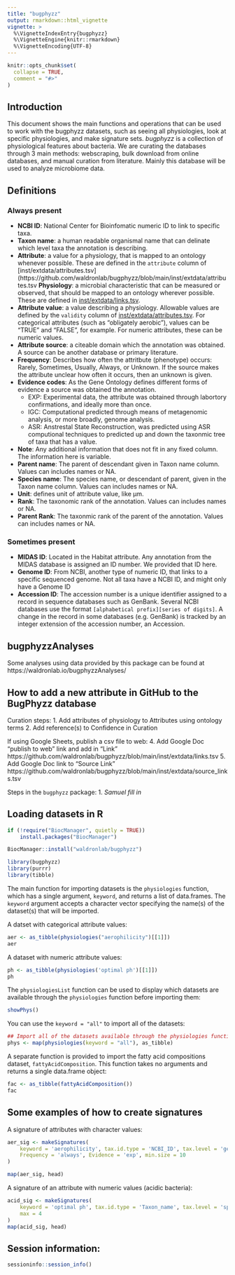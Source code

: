 ```yaml
---
title: "bugphyzz"
output: rmarkdown::html_vignette
vignette: >
  %\VignetteIndexEntry{bugphyzz}
  %\VignetteEngine{knitr::rmarkdown}
  %\VignetteEncoding{UTF-8}
---
```


```r
knitr::opts_chunk$set(
  collapse = TRUE,
  comment = "#>"
)
```


## Introduction

This document shows the main functions and operations that can be used
to work with the bugphyzz datasets, such as seeing all physiologies, 
look at specific physiologies, and make signature sets. _bugphyzz_ is a collection of physiological features about bacteria. We are curating the databases through 3 main methods: webscraping, bulk download from online databases, and manual curation from literature. Mainly this database will be used to analyze microbiome data.

## Definitions

### Always present

* **NCBI ID**: National Center for Bioinfomatic numeric ID to link to specific taxa.
* **Taxon name**: a human readable organismal name that can delinate which level taxa the annotation is describing.
* **Attribute**: a value for a physiology, that is mapped to an ontology whenever possible. These are defined in the `attribute` column of [inst/extdata/attributes.tsv](https://github.com/waldronlab/bugphyzz/blob/main/inst/extdata/attributes.tsv
 **Physiology**: a microbial characteristic that can be measured or observed, that should be mapped to an ontology wherever possible. These are defined in [inst/extdata/links.tsv](https://github.com/waldronlab/bugphyzz/blob/main/inst/extdata/links.tsv).
* **Attribute value**: a value describing a physiology. Allowable values are defined by the `validity` column of [inst/extdata/attributes.tsv](https://github.com/waldronlab/bugphyzz/blob/main/inst/extdata/attributes.tsv). For categorical attributes (such as "obligately aerobic"), values can be "TRUE" and "FALSE", for example. For numeric attributes, these can be numeric values.
* **Attribute source**: a citeable domain which the annotation was obtained. A source can be another database or primary literature.
* **Frequency**: Describes how often the attritbute (phenotype) occurs: Rarely, Sometimes, Usually, Always, or Unknown. If the source makes the attribute unclear how often it occurs, then an unknown is given.
* **Evidence codes**: As the Gene Ontology defines different forms of evidence a source was obtained the annotation. 
    - EXP: Experimental data, the attribute was obtained through labortory confirmations, and ideally more than once.
    - IGC: Computational predicted through means of metagenomic analysis, or more broadly, genome analysis.
    - ASR: Anstrestal State Reconstruction, was predicted using ASR computional techniques to predicted up and down the taxonmic tree of taxa that has a value.
* **Note**: Any additional information that does not fit in any fixed column. The information here is variable.
* **Parent name**: The parent of descendant given in Taxon name column. Values can includes names or NA.
* **Species name**: The species name, or descendant of parent, given in the Taxon name column. Values can includes names or NA.
* **Unit**: defines unit of attribute value, like µm.
* **Rank**: The taxonomic rank of the annotation. Values can includes names or NA.
* **Parent Rank**: The taxonmic rank of the parent of the annotation. Values can includes names or NA.

### Sometimes present

* **MIDAS ID**: Located in the Habitat attribute. Any annotation from the MIDAS database is assigned an ID number. We provided that ID here.
* **Genome ID**: From NCBI, another type of numeric ID, that links to a specific sequenced genome. Not all taxa have a NCBI ID, and might only have a Genome ID
* **Accession ID**: The accession number is a unique identifier assigned to a record in sequence databases such as GenBank. Several NCBI databases use the format `[alphabetical prefix][series of digits]`. A change in the record in some databases (e.g. GenBank) is tracked by an integer extension of the accession number, an Accession.

## bugphyzzAnalyses

Some analyses using data provided by this package can be found at https://waldronlab.io/bugphyzzAnalyses/

## How to add a new attribute in GitHub to the BugPhyzz database

Curation steps:
 1. Add attributes of physiology to Attributes using ontology terms
 2. Add reference(s) to Confidence in Curation

If using Google Sheets, publish a csv file to web:
 4. Add Google Doc "publish to web" link and add in "Link" https://github.com/waldronlab/bugphyzz/blob/main/inst/extdata/links.tsv 
 5. Add Google Doc link to "Source Link" https://github.com/waldronlab/bugphyzz/blob/main/inst/extdata/source_links.tsv

Steps in the `bugphyzz` package:
 1. _Samuel fill in_

## Loading datasets in R

```r
if (!require("BiocManager", quietly = TRUE))
    install.packages("BiocManager")

BiocManager::install("waldronlab/bugphyzz")
```

```r
library(bugphyzz)
library(purrr)
library(tibble)
```

The main function for importing datasets is the `physiologies` function, which
has a single argument, `keyword`, and returns a list of data.frames.
The `keyword` argument accepts a character vector specifying the name(s) 
of the dataset(s) that will be imported.

A datset with categorical attribute values:

```r
aer <- as_tibble(physiologies("aerophilicity")[[1]])
aer
```

A dataset with numeric attribute values:

```r
ph <- as_tibble(physiologies('optimal ph')[[1]])
ph
```

The `physiologiesList` function can be used to display which datasets are
available through the `physiologies` function before importing them:

```r
showPhys()
```

You can use the `keyword = "all"` to import all of the datasets:

```r
## Import all of the datasets available through the physiologies function
phys <- map(physiologies(keyword = "all"), as_tibble)
```

A separate function is provided to import the fatty acid compositions dataset,
`fattyAcidComposition`. This function takes no arguments and returns a single
data.frame object:

```r
fac <- as_tibble(fattyAcidComposition())
fac
```

## Some examples of how to create signatures

A signature of attributes with character values:

```r
aer_sig <- makeSignatures(
    keyword = 'aerophilicity', tax.id.type = 'NCBI_ID', tax.level = 'genus', 
    Frequency = 'always', Evidence = 'exp', min.size = 10
)

map(aer_sig, head)
```

A signature of an attribute with numeric values (acidic bacteria):

```r
acid_sig <- makeSignatures(
    keyword = 'optimal ph', tax.id.type = 'Taxon_name', tax.level = 'species',
    max = 4
)
map(acid_sig, head)
```

## Session information:

```r
sessioninfo::session_info()
```
